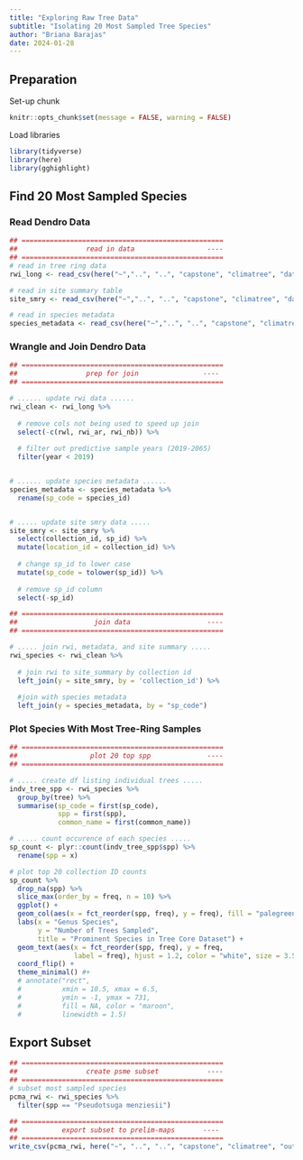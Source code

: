 ```yaml
---
title: "Exploring Raw Tree Data"
subtitle: "Isolating 20 Most Sampled Tree Species"
author: "Briana Barajas"
date: 2024-01-28
---
```


## Preparation

Set-up chunk

```r
knitr::opts_chunk$set(message = FALSE, warning = FALSE)
```

Load libraries

```r
library(tidyverse)
library(here)
library(gghighlight)
```

## Find 20 Most Sampled Species

### Read Dendro Data

```r
## ==================================================
##                 read in data                  ----
## ==================================================
# read in tree ring data
rwi_long <- read_csv(here("~","..", "..", "capstone", "climatree", "dataverse-archive", "rwi_long.csv"))

# read in site summary table
site_smry <- read_csv(here("~","..", "..", "capstone", "climatree", "dataverse-archive", "site_summary.csv"))

# read in species metadata
species_metadata <- read_csv(here("~","..", "..", "capstone", "climatree", "dataverse-archive", "species_metadata.csv"))
```

### Wrangle and Join Dendro Data

```r
## ==================================================
##                 prep for join                ----
## ==================================================

# ...... update rwi data ......
rwi_clean <- rwi_long %>% 
  
  # remove cols not being used to speed up join 
  select(-c(rwl, rwi_ar, rwi_nb)) %>% 
  
  # filter out predictive sample years (2019-2065)
  filter(year < 2019)


# ...... update species metadata ......
species_metadata <- species_metadata %>% 
  rename(sp_code = species_id)


# ..... update site smry data .....
site_smry <- site_smry %>%
  select(collection_id, sp_id) %>% 
  mutate(location_id = collection_id) %>%
  
  # change sp_id to lower case
  mutate(sp_code = tolower(sp_id)) %>% 
  
  # remove sp_id column
  select(-sp_id)

## ==================================================
##                   join data                   ----
## ==================================================

# ..... join rwi, metadata, and site summary .....
rwi_species <- rwi_clean %>% 
  
  # join rwi to site_summary by collection id
  left_join(y = site_smry, by = 'collection_id') %>% 
  
  #join with species metadata
  left_join(y = species_metadata, by = "sp_code")
```

### Plot Species With Most Tree-Ring Samples

```r
## ==================================================
##                  plot 20 top spp              ----
## ==================================================

# ..... create df listing individual trees .....
indv_tree_spp <- rwi_species %>% 
  group_by(tree) %>% 
  summarise(sp_code = first(sp_code), 
            spp = first(spp),
            common_name = first(common_name))

# ..... count occurence of each species .....
sp_count <- plyr::count(indv_tree_spp$spp) %>% 
  rename(spp = x)

# plot top 20 collection ID counts
sp_count %>% 
  drop_na(spp) %>% 
  slice_max(order_by = freq, n = 10) %>% 
  ggplot() +
  geom_col(aes(x = fct_reorder(spp, freq), y = freq), fill = "palegreen4") +
  labs(x = "Genus Species",
       y = "Number of Trees Sampled",
       title = "Prominent Species in Tree Core Dataset") +
  geom_text(aes(x = fct_reorder(spp, freq), y = freq,
                label = freq), hjust = 1.2, color = "white", size = 3.5) +
  coord_flip() +
  theme_minimal() #+
  # annotate("rect", 
  #          xmin = 10.5, xmax = 6.5, 
  #          ymin = -1, ymax = 731, 
  #          fill = NA, color = "maroon",
  #          linewidth = 1.5)
```

## Export Subset

```r
## ==================================================
##                 create psme subset            ----
## ==================================================
# subset most sampled species
pcma_rwi <- rwi_species %>% 
  filter(spp == "Pseudotsuga menziesii")

## ==================================================
##           export subset to prelim-maps       ----
## ==================================================
write_csv(pcma_rwi, here("~", "..", "..", "capstone", "climatree", "output-data", "step-1-output", "pcma_rwi.csv"))
```




